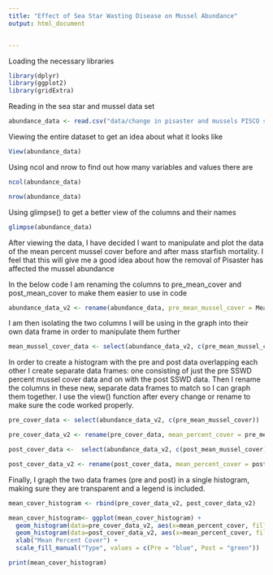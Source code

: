 ```yaml
---
title: "Effect of Sea Star Wasting Disease on Mussel Abundance"
output: html_document


---
```

Loading the necessary libraries
```r
library(dplyr)
library(ggplot2)
library(gridExtra)
```


Reading in the sea star and mussel data set

```r
abundance_data <- read.csv("data/change in pisaster and mussels PISCO sites.csv")
```

Viewing the entire dataset to get an idea about what it looks like

```r
View(abundance_data)
```


Using ncol and nrow to find out how many variables and values there are

```r
ncol(abundance_data)
```

```r
nrow(abundance_data)
```

Using glimpse() to get a better view of the columns and their names

```r
glimpse(abundance_data)
```
After viewing the data, I have decided I want to manipulate and plot the data of the mean percent mussel cover before and after mass starfish mortality. I feel that this will give me a good idea about how the removal of Pisaster has affected the mussel abundance


In the below code I am renaming the columns to pre_mean_cover and post_mean_cover to make them easier to use in code

```r
abundance_data_v2 <- rename(abundance_data, pre_mean_mussel_cover = Mean.percent_cover_Mytcal..pre.SSWS,post_mean_mussel_cover = Mean.percent_cover_Mytcal..post.SSWS)

```

I am then isolating the two columns I will be using in the graph into their own data frame in order to manipulate them further
```r
mean_mussel_cover_data <- select(abundance_data_v2, c(pre_mean_mussel_cover, post_mean_mussel_cover))

```

In order to create a histogram with the pre and post data overlapping each other I create separate data frames: one consisting of just the pre SSWD percent mussel cover data and on with the post SSWD data. Then I rename the columns in these new, separate data frames to match so I can graph them together. I use the view() function after every change or rename to make sure the code worked properly.

```r
pre_cover_data <- select(abundance_data_v2, c(pre_mean_mussel_cover))

pre_cover_data_v2 <- rename(pre_cover_data, mean_percent_cover = pre_mean_mussel_cover)
```

```r
post_cover_data <-  select(abundance_data_v2, c(post_mean_mussel_cover))

post_cover_data_v2 <- rename(post_cover_data, mean_percent_cover = post_mean_mussel_cover)
```

Finally, I graph the two data frames (pre and post) in a single histogram, making sure they are transparent and a legend is included.

```r
mean_cover_histogram <- rbind(pre_cover_data_v2, post_cover_data_v2)

mean_cover_histogram<- ggplot(mean_cover_histogram) + 
  geom_histogram(data=pre_cover_data_v2, aes(x=mean_percent_cover, fill = "Pre"), alpha = 0.5) +
  geom_histogram(data=post_cover_data_v2, aes(x=mean_percent_cover, fill = "Post"), alpha = 0.5) + 
  xlab("Mean Percent Cover") + 
  scale_fill_manual("Type", values = c(Pre = "blue", Post = "green"))

print(mean_cover_histogram)
  
```








